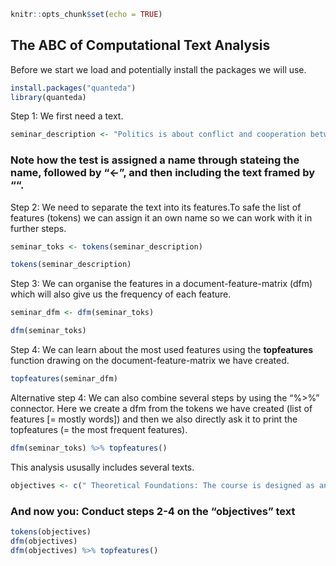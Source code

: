 ```{r setup, include=FALSE}
knitr::opts_chunk$set(echo = TRUE)
```

## The ABC of Computational Text Analysis

Before we start we load and potentially install the packages we will use.
```{r}
install.packages("quanteda")
library(quanteda)
```


Step 1: We first need a text.
```{r}
seminar_description <- "Politics is about conflict and cooperation between societal groups. Harold Lasswell once defined it as “who gets what, when, how?”. Actors in the political arena, be it politicians, lobbyists, or mass movements, engage in (distributional) conflicts through language — be it spoken out loud in speeches, dialogues, and protest chants, or written down in position papers, protocols, and regulations. Throughout the seminar, students will learn how to use computational methods to explore the traces of conflict and cooperation preceding political change.We will focus on a policy field that not only affects every university student personally but also one that has been at the forefront of global change: Education. Over the past century, education has expanded from being a privilege of the few to an almost universal and global experience. In Europe, this trend is now increasingly leading to educational upgrading and a massive expansion of higher education. But how has this quiet revolution come about? And what are the central conflicts of educational governance today? The seminar is organized in three stages of the learning process. First, students will learn about the foundations of text-as-data in political science, as well as central theories of education politics. Further, they will study how to manually analyze texts without computational assistance. Next, we will focus on the methods of computational text analysis. Students will learn about the theoretical underpinnings of computational text analysis as well as the use of text-as-data methods through hands-on exercises using the R statistical programming language. We will also discuss recent examples of empirical research using computational text analysis. Last but not least, students will apply the learned methods in an in-class project. Small groups of students will be provided with textual data on a policy process and subsequently implement one or several of the techniques learned throughout the seminar"

```

### Note how the test is assigned a name through stateing the name, followed by "<-", and then including the text framed by "".


Step 2: We need to separate the text into its features.To safe the list of features (tokens) we can assign it an own name so we can work with it in further steps.
```{r}

seminar_toks <- tokens(seminar_description)

tokens(seminar_description)

```


Step 3: We can organise the features in a document-feature-matrix (dfm) which will also give us the frequency of each feature. 
```{r}
seminar_dfm <- dfm(seminar_toks)

dfm(seminar_toks)
```


Step 4: We can learn about the most used features using the **topfeatures** function drawing on the document-feature-matrix we have created. 
```{r}
topfeatures(seminar_dfm)
```
Alternative step 4: We can also combine several steps by using the "%>%" connector. Here we create a dfm from the tokens we have created (list of features [= mostly words]) and then we also directly ask it to print the topfeatures (= the most frequent features).
```{r}
dfm(seminar_toks) %>% topfeatures()

```


This analysis ususally includes several texts.
```{r}
objectives <- c(" Theoretical Foundations: The course is designed as an introduction to computational text analysis. Students will: I. Learn about the theoretical underpinnings of text-as-data approaches and their relevance in social and political science research. II. Explore the role of texts as manifestations of political conflict and cooperation", "Practical Application: III. Develop practical skills in implementing text-as-data methods using the R statistical programming language through hands-on exercises and in-class projects", "Empirical Insights: IV. Learn about the global process of educational expansion and understand how current political conflicts shape education policies")
```


### And now you: Conduct steps 2-4 on the "objectives" text
```{r}
tokens(objectives)
dfm(objectives) 
dfm(objectives) %>% topfeatures()
```


